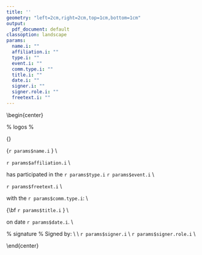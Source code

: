 ```yaml
---
title: ''
geometry: "left=2cm,right=2cm,top=1cm,bottom=1cm"
output:
  pdf_document: default
classoption: landscape
params:
  name.i: ""
  affiliation.i: ""
  type.i: ""
  event.i: ""
  comm.type.i: ""
  title.i: ""
  date.i: ""
  signer.i: ""
  signer.role.i: ""
  freetext.i: ""
---
```


\begin{center}
\pagenumbering{gobble}

% logos %
\includegraphics[height=3cm]{lpic.png} 
\hfill
\includegraphics[height=3cm]{rpic.png}
\linebreak
\bigskip

{\Huge\bf Certificate of participation} 
\vfill

{\Huge `r params$name.i` } \\

\Large

`r params$affiliation.i` \\
\vfill

has participated in the `r params$type.i` `r params$event.i` \\
\vfill

`r params$freetext.i` \\
\vfill

with the `r params$comm.type.i`: \\
\vfill

{\Huge\bf `r params$title.i` } \\
\vfill


on date `r params$date.i`. \\
\vfill


% signature %
Signed by: \\
\vfill
\includegraphics[height=2cm]{spic.png} \\
`r params$signer.i` \\
`r params$signer.role.i` \\

\end{center}
\pagebreak



